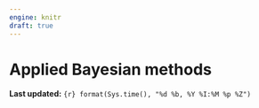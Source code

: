 ```yaml
---
engine: knitr
draft: true
---
```

# Applied Bayesian methods {#sec-week9}
**Last updated:** `{r} format(Sys.time(), "%d %b, %Y %I:%M %p %Z")`


